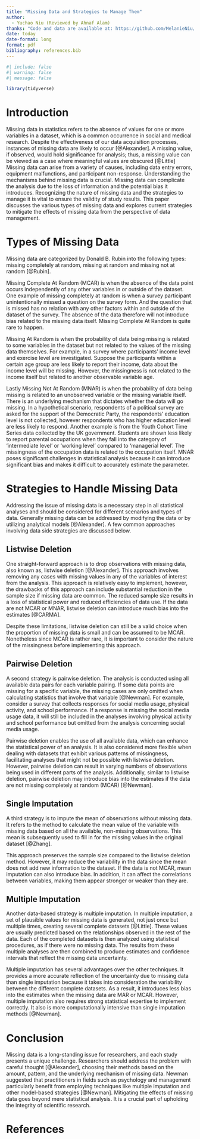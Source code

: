 ```yaml
---
title: "Missing Data and Strategies to Manage Them"
author: 
  - Yuchao Niu (Reviewed by Ahnaf Alam)
thanks: "Code and data are available at: https://github.com/MelanieNiu/Mini-essay-8"
date: today
date-format: long
format: pdf
bibliography: references.bib
---
```


```r
#| include: false
#| warning: false
#| message: false

library(tidyverse)

```


# Introduction

Missing data in statistics refers to the absence of values for one or more variables in a dataset, which is a common occurrence in social and medical research. Despite the effectiveness of our data acquisition processes, instances of missing data are likely to occur [@Alexander]. A missing value, if observed, would hold significance for analysis; thus, a missing value can be viewed as a case where meaningful values are obscured [@Little] Missing data can arise from a variety of causes, including data entry errors, equipment malfunctions, and participant non-response. Understanding the mechanisms behind missing data is crucial. Missing data can complicate the analysis due to the loss of information and the potential bias it introduces. Recognizing the nature of missing data and the strategies to manage it is vital to ensure the validity of study results. This paper discusses the various types of missing data and explores current strategies to mitigate the effects of missing data from the perspective of data management.


# Types of Missing Data {#sec-data}

Missing data are categorized by Donald B. Rubin into the following types: missing completely at random, missing at random and missing not at random [@Rubin]. 

Missing Complete At Random (MCAR) is when the absence of the data point occurs independently of any other variables in or outside of the dataset. One example of missing completely at random is when a survey participant unintentionally missed a question on the survey form. And the question that is missed has no relation with any other factors within and outside of the dataset of the survey. The absence of the data therefore will not introduce bias related to the missing data itself. Missing Complete At Random is quite rare to happen. 

Missing At Random is when the probability of data being missing is related to some variables in the dataset but not related to the values of the missing data themselves. For example, in a survey where participants’ income level and exercise level are investigated. Suppose the participants within a certain age group are less likely to report their income, data about the income level will be missing.  However, the missingness is not related to the income itself but related to another observable variable age. 

Lastly Missing Not At Random (MNAR) is when the probability of data being missing is related to an unobserved variable or the missing variable itself. There is an underlying mechanism that dictates whether the data will go missing. In a hypothetical scenario, respondents of a political survey are asked for the support of the Democratic Party, the respondents’ education level is not collected, however respondents who has higher education level are less likely to respond. Another example is from the Youth Cohort Time Series data collected by the UK government. Students are shown less likely to report parental occupations when they fall into the category of ‘intermediate level’ or ‘working level’ compared to ‘managerial level’. The missingness of the occupation data is related to the occupation itself. MNAR poses significant challenges in statistical analysis because it can introduce significant bias and makes it difficult to accurately estimate the parameter.

# Strategies to Handle Missing Data

Addressing the issue of missing data is a necessary step in all statistical analyses and should be considered for different scenarios and types of data. Generally missing data can be addressed by modifying the data or by utilizing analytical models [@Alexander]. A few common approaches involving data side strategies are discussed below. 

## Listwise Deletion

One straight-forward approach is to drop observations with missing data, also known as, listwise deletion [@Alexander]. This approach involves removing any cases with missing values in any of the variables of interest from the analysis. This approach is relatively easy to implement, however, the drawbacks of this approach can include substantial reduction in the sample size if missing data are common. The reduced sample size results in a loss of statistical power and reduced efficiencies of data use. If the data are not MCAR or MNAR, listwise deletion can introduce much bias into the estimates [@CARMA]. 

Despite these limitations, listwise deletion can still be a valid choice when the proportion of missing data is small and can be assumed to be MCAR. Nonetheless since MCAR is rather rare, it is important to consider the nature of the missingness before implementing this approach. 

## Pairwise Deletion

A second strategy is pairwise deletion. The analysis is conducted using all available data pairs for each variable pairing. If some data points are missing for a specific variable, the missing cases are only omitted when calculating statistics that involve that variable [@Newman]. For example, consider a survey that collects responses for social media usage, physical activity, and school performance. If a response is missing the social media usage data, it will still be included in the analyses involving physical activity and school performance but omitted from the analysis concerning social media usage. 

Pairwise deletion enables the use of all available data, which can enhance the statistical power of an analysis. It is also considered more flexible when dealing with datasets that exhibit various patterns of missingness, facilitating analyses that might not be possible with listwise deletion. However, pairwise deletion can result in varying numbers of observations being used in different parts of the analysis. Additionally, similar to listwise deletion, pairwise deletion may introduce bias into the estimates if the data are not missing completely at random (MCAR) [@Newman]. 

## Single Imputation

A third strategy is to impute the mean of observations without missing data. It refers to the method to calculate the mean value of the variable with missing data based on all the available, non-missing observations. This mean is subsequently used to fill in for the missing values in the original dataset [@Zhang]. 

This approach preserves the sample size compared to the listwise deletion method. However, it may reduce the variability in the data since the mean does not add new information to the dataset. If the data is not MCAR, mean imputation can also introduce bias. In addition, it can affect the correlations between variables, making them appear stronger or weaker than they are. 

## Multiple Imputation

Another data-based strategy is multiple imputation. In multiple imputation, a set of plausible values for missing data is generated, not just once but multiple times, creating several complete datasets [@Little]. These values are usually predicted based on the relationships observed in the rest of the data. Each of the completed datasets is then analyzed using statistical procedures, as if there were no missing data. The results from these multiple analyses are then combined to produce estimates and confidence intervals that reflect the missing data uncertainty. 

Multiple imputation has several advantages over the other techniques. It provides a more accurate reflection of the uncertainty due to missing data than single imputation because it takes into consideration the variability between the different complete datasets. As a result, it introduces less bias into the estimates when the missing data are MAR or MCAR. However, multiple imputation also requires strong statistical expertise to implement correctly. It also is more computationally intensive than single imputation methods [@Newman]. 

# Conclusion

Missing data is a long-standing issue for researchers, and each study presents a unique challenge. Researchers should address the problem with careful thought [@Alexander], choosing their methods based on the amount, pattern, and the underlying mechanism of missing data. Newman suggested that practitioners in fields such as psychology and management particularly benefit from employing techniques like multiple imputation and other model-based strategies [@Newman]. Mitigating the effects of missing data goes beyond mere statistical analysis. It is a crucial part of upholding the integrity of scientific research. 


\newpage


# References


